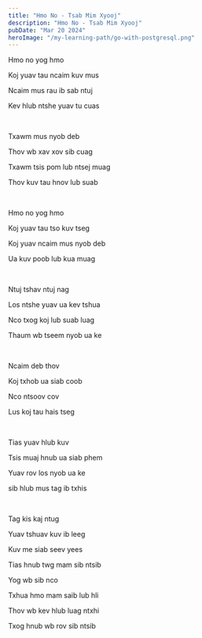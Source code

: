```yaml
---
title: "Hmo No - Tsab Mim Xyooj"
description: "Hmo No - Tsab Mim Xyooj"
pubDate: "Mar 20 2024"
heroImage: "/my-learning-path/go-with-postgresql.png"
---
```


Hmo no yog hmo

Koj yuav tau ncaim kuv mus

Ncaim mus rau ib sab ntuj

Kev hlub ntshe yuav tu cuas

<br />

Txawm mus nyob deb

Thov wb xav xov sib cuag

Txawm tsis pom lub ntsej muag

Thov kuv tau hnov lub suab

<br />

Hmo no yog hmo

Koj yuav tau tso kuv tseg

Koj yuav ncaim mus nyob deb

Ua kuv poob lub kua muag

<br />

Ntuj tshav ntuj nag

Los ntshe yuav ua kev tshua

Nco txog koj lub suab luag

Thaum wb tseem nyob ua ke

<br />

Ncaim deb thov

Koj txhob ua siab coob

Nco ntsoov cov

Lus koj tau hais tseg

<br />

Tias yuav hlub kuv

Tsis muaj hnub ua siab phem

Yuav rov los nyob ua ke

sib hlub mus tag ib txhis

<br />

Tag kis kaj ntug

Yuav tshuav kuv ib leeg

Kuv me siab seev yees

Tias hnub twg mam sib ntsib

Yog wb sib nco

Txhua hmo mam saib lub hli

Thov wb kev hlub luag ntxhi

Txog hnub wb rov sib ntsib
